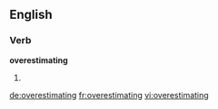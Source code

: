 ==English==

===Verb===
'''overestimating'''

# {{present participle of|overestimate}}

[[de:overestimating]]
[[fr:overestimating]]
[[vi:overestimating]]
